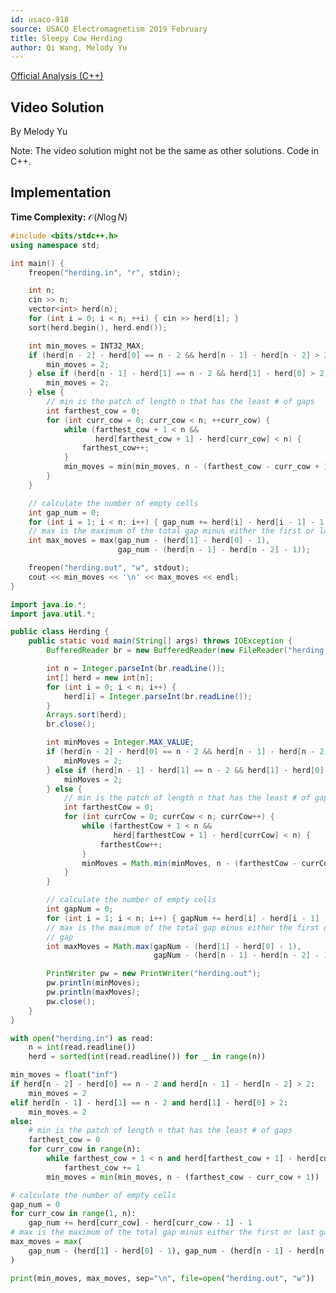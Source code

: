 ```yaml
---
id: usaco-918
source: USACO Electromagnetism 2019 February
title: Sleepy Cow Herding
author: Qi Wang, Melody Yu
---
```


[Official Analysis (C++)](http://www.usaco.org/current/data/sol_herding_electromagnetism_feb19.html)

## Video Solution

By Melody Yu

Note: The video solution might not be the same as other solutions. Code in C++.

<YouTube id="BvgV7f3pwcI" />

## Implementation

**Time Complexity:** $\mathcal{O}(N \log N)$

<LanguageSection>
<CPPSection>

```cpp
#include <bits/stdc++.h>
using namespace std;

int main() {
	freopen("herding.in", "r", stdin);

	int n;
	cin >> n;
	vector<int> herd(n);
	for (int i = 0; i < n; ++i) { cin >> herd[i]; }
	sort(herd.begin(), herd.end());

	int min_moves = INT32_MAX;
	if (herd[n - 2] - herd[0] == n - 2 && herd[n - 1] - herd[n - 2] > 2) {
		min_moves = 2;
	} else if (herd[n - 1] - herd[1] == n - 2 && herd[1] - herd[0] > 2) {
		min_moves = 2;
	} else {
		// min is the patch of length n that has the least # of gaps
		int farthest_cow = 0;
		for (int curr_cow = 0; curr_cow < n; ++curr_cow) {
			while (farthest_cow + 1 < n &&
			       herd[farthest_cow + 1] - herd[curr_cow] < n) {
				farthest_cow++;
			}
			min_moves = min(min_moves, n - (farthest_cow - curr_cow + 1));
		}
	}

	// calculate the number of empty cells
	int gap_num = 0;
	for (int i = 1; i < n; i++) { gap_num += herd[i] - herd[i - 1] - 1; }
	// max is the maximum of the total gap minus either the first or last gap
	int max_moves = max(gap_num - (herd[1] - herd[0] - 1),
	                    gap_num - (herd[n - 1] - herd[n - 2] - 1));

	freopen("herding.out", "w", stdout);
	cout << min_moves << '\n' << max_moves << endl;
}
```

</CPPSection>
<JavaSection>

```java
import java.io.*;
import java.util.*;

public class Herding {
	public static void main(String[] args) throws IOException {
		BufferedReader br = new BufferedReader(new FileReader("herding.in"));

		int n = Integer.parseInt(br.readLine());
		int[] herd = new int[n];
		for (int i = 0; i < n; i++) {
			herd[i] = Integer.parseInt(br.readLine());
		}
		Arrays.sort(herd);
		br.close();

		int minMoves = Integer.MAX_VALUE;
		if (herd[n - 2] - herd[0] == n - 2 && herd[n - 1] - herd[n - 2] > 2) {
			minMoves = 2;
		} else if (herd[n - 1] - herd[1] == n - 2 && herd[1] - herd[0] > 2) {
			minMoves = 2;
		} else {
			// min is the patch of length n that has the least # of gaps
			int farthestCow = 0;
			for (int currCow = 0; currCow < n; currCow++) {
				while (farthestCow + 1 < n &&
				       herd[farthestCow + 1] - herd[currCow] < n) {
					farthestCow++;
				}
				minMoves = Math.min(minMoves, n - (farthestCow - currCow + 1));
			}
		}

		// calculate the number of empty cells
		int gapNum = 0;
		for (int i = 1; i < n; i++) { gapNum += herd[i] - herd[i - 1] - 1; }
		// max is the maximum of the total gap minus either the first or last
		// gap
		int maxMoves = Math.max(gapNum - (herd[1] - herd[0] - 1),
		                        gapNum - (herd[n - 1] - herd[n - 2] - 1));

		PrintWriter pw = new PrintWriter("herding.out");
		pw.println(minMoves);
		pw.println(maxMoves);
		pw.close();
	}
}
```

</JavaSection>
<PySection>

```py
with open("herding.in") as read:
	n = int(read.readline())
	herd = sorted(int(read.readline()) for _ in range(n))

min_moves = float("inf")
if herd[n - 2] - herd[0] == n - 2 and herd[n - 1] - herd[n - 2] > 2:
	min_moves = 2
elif herd[n - 1] - herd[1] == n - 2 and herd[1] - herd[0] > 2:
	min_moves = 2
else:
	# min is the patch of length n that has the least # of gaps
	farthest_cow = 0
	for curr_cow in range(n):
		while farthest_cow + 1 < n and herd[farthest_cow + 1] - herd[curr_cow] < n:
			farthest_cow += 1
		min_moves = min(min_moves, n - (farthest_cow - curr_cow + 1))

# calculate the number of empty cells
gap_num = 0
for curr_cow in range(1, n):
	gap_num += herd[curr_cow] - herd[curr_cow - 1] - 1
# max is the maximum of the total gap minus either the first or last gap
max_moves = max(
	gap_num - (herd[1] - herd[0] - 1), gap_num - (herd[n - 1] - herd[n - 2] - 1)
)

print(min_moves, max_moves, sep="\n", file=open("herding.out", "w"))
```

</PySection>
</LanguageSection>
